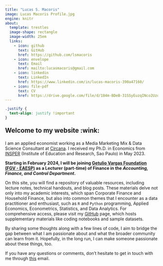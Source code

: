 ```yaml
---
title: "Lucas S. Macoris"
image: Lucas Macoris Profile.jpg
engine: knitr
about:
  template: trestles
  image-shape: rectangle
  image-width: 25em
  links:
    - icon: github
      text: GitHub
      href: https://github.com/lsmacoris
    - icon: envelope
      text: Email
      href: mailto:lucasmacoris@gmail.com
    - icon: linkedin
      text: LinkedIn
      href: https://www.linkedin.com/in/lucas-macoris-390a47160/
    - icon: file-pdf
      text: CV
      href: https://drive.google.com/file/d/184m-BDeB-31SSyEuzqINco2UzqRFXhma/view?usp=drive_link
---
```


```css
.justify {
  text-align: justify !important
}
```

::: {.justify}


::: {style="font-size: 150%;"}
**Welcome to my website :wink:**
:::

I am an applied economist working as a Media Marketing Mix & Data Science Consultant at [Circana](https://www.circana.com/). I received my Ph.D. in Economics from [INSPER](https://www.insper.edu.br/en/) (Institute of Education and Research, Sao Paulo) in May 2023.

**Starting in February 2024, I will be joining [Getulio Vargas Foundation (FGV - EAESP)](https://eaesp.fgv.br/en) as a Lecturer (part-time) of Finance in the *Accounting, Finance, and Control Department*.**

On this site, you will find a repository of valuable resources, including lecture notes, technical handouts, and blog posts. These materials delve not only into my academic interests, which span Corporate Finance and Household Finance, but also into common themes that I encounter as a data practitioner and enthusiast, such as `R` and `Python` programming, Applied Economics, Econometrics, Statistics, and Data Analytics. For comprehensive access, please visit my [GitHub](https://github.com/lsmacoris) page, which hosts supplementary materials like coding notebooks and sample datasets.

By sharing some thoughts along with a few lines of code, I aim to bridge the gap between what I am passionate about and what the broader community can learn from it. Hopefully, in the long run, I can make someone passionate about these things, too.

If you have any questions or comments, don't hesitate to get in touch with me through [this](mailto:lucasmacoris@gmail.com) email.


:::
